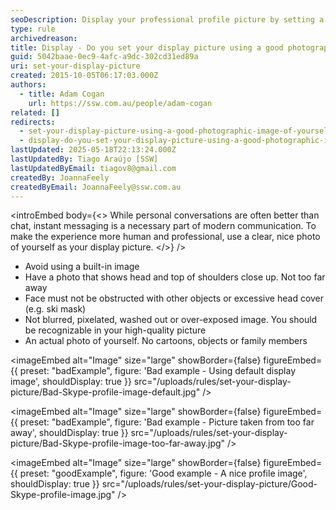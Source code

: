 ```yaml
---
seoDescription: Display your professional profile picture by setting a high-quality photo of yourself to make a great first impression.
type: rule
archivedreason:
title: Display - Do you set your display picture using a good photographic image of yourself?
guid: 5042baae-0ec9-4afc-a9dc-302cd31ed89a
uri: set-your-display-picture
created: 2015-10-05T06:17:03.000Z
authors:
  - title: Adam Cogan
    url: https://ssw.com.au/people/adam-cogan
related: []
redirects:
  - set-your-display-picture-using-a-good-photographic-image-of-yourself
  - display-do-you-set-your-display-picture-using-a-good-photographic-image-of-yourself
lastUpdated: 2025-05-18T22:13:24.000Z
lastUpdatedBy: Tiago Araújo [SSW]
lastUpdatedByEmail: tiagov8@gmail.com
createdBy: JoannaFeely
createdByEmail: JoannaFeely@ssw.com.au
---
```


<introEmbed
  body={<>
While personal conversations are often better than chat, instant messaging is a necessary part of modern communication. To make the experience more human and professional, use a clear, nice photo of yourself as your display picture.
  </>}
/>
* Avoid using a built-in image
* Have a photo that shows head and top of shoulders close up. Not too far away
* Face must not be obstructed with other objects or excessive head cover (e.g. ski mask)
* Not blurred, pixelated, washed out or over-exposed image. You should be recognizable in your high-quality picture
* An actual photo of yourself. No cartoons, objects or family members

<imageEmbed
  alt="Image"
  size="large"
  showBorder={false}
  figureEmbed={{
    preset: "badExample",
    figure: 'Bad example - Using default display image',
    shouldDisplay: true
  }}
  src="/uploads/rules/set-your-display-picture/Bad-Skype-profile-image-default.jpg"
/>

<imageEmbed
  alt="Image"
  size="large"
  showBorder={false}
  figureEmbed={{
    preset: "badExample",
    figure: 'Bad example - Picture taken from too far away',
    shouldDisplay: true
  }}
  src="/uploads/rules/set-your-display-picture/Bad-Skype-profile-image-too-far-away.jpg"
/>

<imageEmbed
  alt="Image"
  size="large"
  showBorder={false}
  figureEmbed={{
    preset: "goodExample",
    figure: 'Good example - A nice profile image',
    shouldDisplay: true
  }}
  src="/uploads/rules/set-your-display-picture/Good-Skype-profile-image.jpg"
/>
